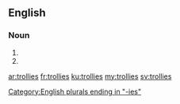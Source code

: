 ==English==

===Noun===
{{head|en|noun plural form}}

# {{plural of|trolley|lang=en}}
# {{plural of|trolly|lang=en}}

[[Category:English plurals ending in "-ies"]]

[[ar:trollies]]
[[fr:trollies]]
[[ku:trollies]]
[[my:trollies]]
[[sv:trollies]]